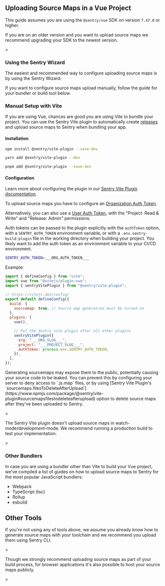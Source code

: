 ## Uploading Source Maps in a Vue Project

<Alert>

This guide assumes you are using the `@sentry/vue` SDK on version `7.47.0` or higher.

If you are on an older version and you want to upload source maps we recommend upgrading your SDK to the newest version.

</Alert>>

### Using the Sentry Wizard

The easiest and recommended way to configure uploading source maps is by using the Sentry Wizard:

<Include name="sourcemaps-wizard-instructions.mdx" />

If you want to configure source maps upload manually, follow the guide for your bundler or build tool below.

### Manual Setup with Vite

If you are using Vue, chances are good you are using Vite to bundle your project.
You can use the Sentry Vite plugin to automatically create [releases](/product/releases/) and upload source maps to Sentry when bundling your app.

#### Installation

```bash {tabTitle:npm}
npm install @sentry/vite-plugin --save-dev
```

```bash {tabTitle:yarn}
yarn add @sentry/vite-plugin --dev
```

```bash {tabTitle:pnpm}
pnpm add @sentry/vite-plugin --save-dev
```

#### Configuration

Learn more about configuring the plugin in our [Sentry Vite Plugin documentation](https://www.npmjs.com/package/@sentry/vite-plugin).

To upload source maps you have to configure an [Organization Auth Token](https://sentry.io/orgredirect/organizations/:orgslug/settings/auth-tokens/).

Alternatively, you can also use a [User Auth Token](https://sentry.io/orgredirect/organizations/:orgslug/settings/account/api/auth-tokens/), with the "Project: Read & Write" and "Release: Admin" permissions.

Auth tokens can be passed to the plugin explicitly with the `authToken` option, with a `SENTRY_AUTH_TOKEN` environment variable, or with a `.env.sentry-build-plugin` file in the working directory when building your project.
You likely want to add the auth token as an environment variable to your CI/CD environment.

<OrgAuthTokenNote />

```bash {filename:.env.sentry-build-plugin}
SENTRY_AUTH_TOKEN=___ORG_AUTH_TOKEN___
```

Example:


```javascript {filename:vite.config.js}
import { defineConfig } from "vite";
import vue from "@vitejs/plugin-vue";
import { sentryVitePlugin } from "@sentry/vite-plugin";

// https://vitejs.dev/config/
export default defineConfig({
  build: {
    sourcemap: true, // Source map generation must be turned on
  },
  plugins: [
    vue(),

    // Put the Sentry vite plugin after all other plugins
    sentryVitePlugin({
      org: "___ORG_SLUG___",
      project: "___PROJECT_SLUG___",
      authToken: process.env.SENTRY_AUTH_TOKEN,
    }),
  ],
});
```

<Alert>
  Generating sourcemaps may expose them to the public, potentially causing your
  source code to be leaked. You can prevent this by configuring your server to deny access to `.js.map` files, or by
  using [Sentry Vite Plugin's
  `sourcemaps.filesToDeleteAfterUpload`](https://www.npmjs.com/package/@sentry/vite-plugin#sourcemapsfilestodeleteafterupload)
  option to delete source maps after they've been uploaded to Sentry.
</Alert>

<Alert>>

The Sentry Vite plugin doesn't upload source maps in watch-mode/development-mode.
We recommend running a production build to test your implementation.

</Alert>>

### Other Bundlers

In case you are using a bundler other than Vite to build your Vue project, we've compiled a list of guides on how to upload source maps to Sentry for the most popular JavaScript bundlers:

- <PlatformLink to="/sourcemaps/uploading/webpack/">Webpack</PlatformLink>
- <PlatformLink to="/sourcemaps/uploading/typescript/">
    TypeScript (tsc)
  </PlatformLink>
- <PlatformLink to="/sourcemaps/uploading/rollup/">Rollup</PlatformLink>
- <PlatformLink to="/sourcemaps/uploading/esbuild/">esbuild</PlatformLink>

## Other Tools

If you're not using any of tools above, we assume you already know how to generate source maps with your toolchain and we recommend you upload them using <PlatformLink to="/sourcemaps/uploading/cli/">Sentry CLI</PlatformLink>.

<Alert>>

Though we strongly recommend uploading source maps as part of your build process, for browser applications it's also possible to <PlatformLink to="/sourcemaps/uploading/hosting-publicly/">host your source maps publicly</PlatformLink>.

</Alert>>
